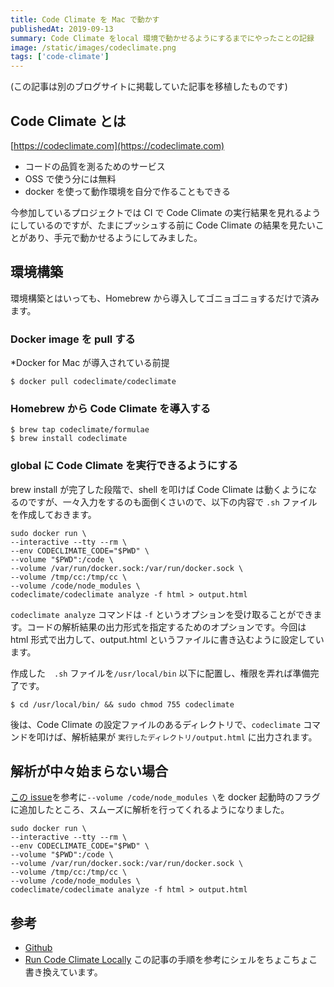 ```yaml
---
title: Code Climate を Mac で動かす
publishedAt: 2019-09-13
summary: Code Climate をlocal 環境で動かせるようにするまでにやったことの記録
image: /static/images/codeclimate.png
tags: ['code-climate']
---
```


(この記事は別のブログサイトに掲載していた記事を移植したものです)

## Code Climate とは

[https://codeclimate.com](https://codeclimate.com)

- コードの品質を測るためのサービス
- OSS で使う分には無料
- docker を使って動作環境を自分で作ることもできる

今参加しているプロジェクトでは CI で Code Climate の実行結果を見れるようにしているのですが、たまにプッシュする前に Code Climate の結果を見たいことがあり、手元で動かせるようにしてみました。

## 環境構築

環境構築とはいっても、Homebrew から導入してゴニョゴニョするだけで済みます。

### Docker image を pull する

\*Docker for Mac が導入されている前提

```
$ docker pull codeclimate/codeclimate
```

### Homebrew から Code Climate を導入する

```
$ brew tap codeclimate/formulae
$ brew install codeclimate
```

### global に Code Climate を実行できるようにする

brew install が完了した段階で、shell を叩けば Code Climate は動くようになるのですが、一々入力をするのも面倒くさいので、以下の内容で `.sh` ファイルを作成しておきます。

```
sudo docker run \
--interactive --tty --rm \
--env CODECLIMATE_CODE="$PWD" \
--volume "$PWD":/code \
--volume /var/run/docker.sock:/var/run/docker.sock \
--volume /tmp/cc:/tmp/cc \
--volume /code/node_modules \
codeclimate/codeclimate analyze -f html > output.html
```

`codeclimate analyze` コマンドは `-f` というオプションを受け取ることができます。コードの解析結果の出力形式を指定するためのオプションです。今回は html 形式で出力して、output.html というファイルに書き込むように設定しています。

作成した　`.sh` ファイルを`/usr/local/bin` 以下に配置し、権限を弄れば準備完了です。

```
$ cd /usr/local/bin/ && sudo chmod 755 codeclimate
```

後は、Code Climate の設定ファイルのあるディレクトリで、`codeclimate` コマンドを叩けば、解析結果が `実行したディレクトリ/output.html` に出力されます。

## 解析が中々始まらない場合

[この issue](https://github.com/codeclimate/codeclimate/issues/912)を参考に`--volume /code/node_modules \`を docker 起動時のフラグに追加したところ、スムーズに解析を行ってくれるようになりました。

```
sudo docker run \
--interactive --tty --rm \
--env CODECLIMATE_CODE="$PWD" \
--volume "$PWD":/code \
--volume /var/run/docker.sock:/var/run/docker.sock \
--volume /tmp/cc:/tmp/cc \
--volume /code/node_modules \
codeclimate/codeclimate analyze -f html > output.html
```

## 参考

- [Github](https://github.com/codeclimate/codeclimate)
- [Run Code Climate Locally](https://medium.com/@empressia/run-code-climate-locally-e30635321e18) この記事の手順を参考にシェルをちょこちょこ書き換えています。
